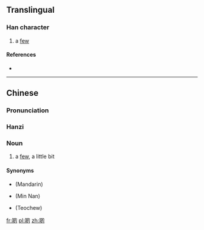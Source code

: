 ==Translingual==

===Han character===
{{Han char|rn=30|rad=口|as=08|sn=11|four=|canj=口竹日戈 (RHAI)|ids=⿰[[口]][[的]]}}

# {{context|Cantonese|lang=mul}} a [[few]]

====References====
* {{Han ref|kx=0196.261|hdz=10642.091|uh=5572|ud=21874}}

----

==Chinese==
{{zh-hanzi-box|[[啲]]}}

===Pronunciation===
{{zh-pron
|m=dì
|c=di1
|cat=n
}}

===Hanzi===
{{cmn-hanzi|pin=[[dì]] ([[di4]])|wg=ti<sup>4</sup>}}

===Noun===
{{zh-noun}}

# {{cx|Cantonese|lang=zh|sort=di4}} a [[few]], a little bit 
#: {{usex|lang=yue|好靚生果。買'''啲'''啦，小姐。|tr=hou2 leng3 saang1 gwo2. maai5 '''di1''' laa1 siu2 ze2.|t=Very nice fruits. Buy a few, miss.|ref={{zh-loc|c|Guangzhou}}}}

====Synonyms====
* {{zh-l|一些}} (Mandarin)
* {{zh-l|一寡}} (Min Nan)
* {{zh-l|一撮}} (Teochew)

[[fr:啲]]
[[pl:啲]]
[[zh:啲]]